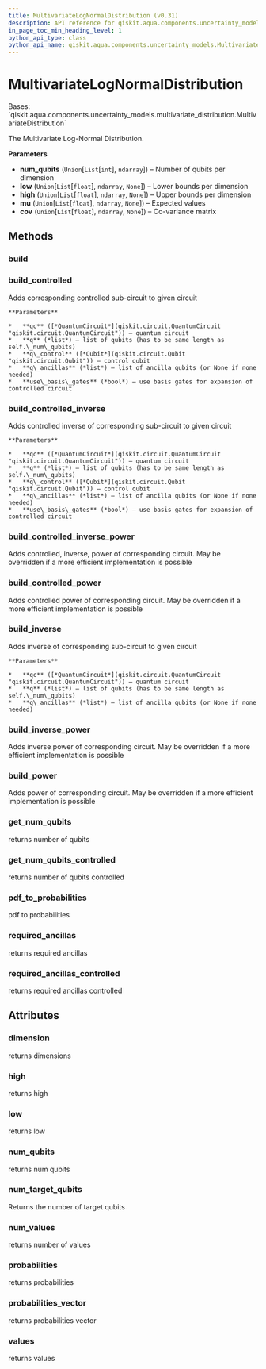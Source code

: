 ```yaml
---
title: MultivariateLogNormalDistribution (v0.31)
description: API reference for qiskit.aqua.components.uncertainty_models.MultivariateLogNormalDistribution in qiskit v0.31
in_page_toc_min_heading_level: 1
python_api_type: class
python_api_name: qiskit.aqua.components.uncertainty_models.MultivariateLogNormalDistribution
---
```


# MultivariateLogNormalDistribution

<Class id="qiskit.aqua.components.uncertainty_models.MultivariateLogNormalDistribution" isDedicatedPage={true} github="https://github.com/qiskit-community/qiskit-aqua/tree/stable/0.9/qiskit/aqua/components/uncertainty_models/multivariate_log_normal_distribution.py" signature="MultivariateLogNormalDistribution(num_qubits, low=None, high=None, mu=None, cov=None)" modifiers="class">
  Bases: `qiskit.aqua.components.uncertainty_models.multivariate_distribution.MultivariateDistribution`

  The Multivariate Log-Normal Distribution.

  **Parameters**

  *   **num\_qubits** (`Union`\[`List`\[`int`], `ndarray`]) – Number of qubits per dimension
  *   **low** (`Union`\[`List`\[`float`], `ndarray`, `None`]) – Lower bounds per dimension
  *   **high** (`Union`\[`List`\[`float`], `ndarray`, `None`]) – Upper bounds per dimension
  *   **mu** (`Union`\[`List`\[`float`], `ndarray`, `None`]) – Expected values
  *   **cov** (`Union`\[`List`\[`float`], `ndarray`, `None`]) – Co-variance matrix

  ## Methods

  <span id="qiskit-aqua-components-uncertainty-models-multivariatelognormaldistribution-build" />

  ### build

  <Function id="qiskit.aqua.components.uncertainty_models.MultivariateLogNormalDistribution.build" signature="MultivariateLogNormalDistribution.build(qc, q, q_ancillas=None, params=None)" />

  <span id="qiskit-aqua-components-uncertainty-models-multivariatelognormaldistribution-build-controlled" />

  ### build\_controlled

  <Function id="qiskit.aqua.components.uncertainty_models.MultivariateLogNormalDistribution.build_controlled" signature="MultivariateLogNormalDistribution.build_controlled(qc, q, q_control, q_ancillas=None, use_basis_gates=True)">
    Adds corresponding controlled sub-circuit to given circuit

    **Parameters**

    *   **qc** ([*QuantumCircuit*](qiskit.circuit.QuantumCircuit "qiskit.circuit.QuantumCircuit")) – quantum circuit
    *   **q** (*list*) – list of qubits (has to be same length as self.\_num\_qubits)
    *   **q\_control** ([*Qubit*](qiskit.circuit.Qubit "qiskit.circuit.Qubit")) – control qubit
    *   **q\_ancillas** (*list*) – list of ancilla qubits (or None if none needed)
    *   **use\_basis\_gates** (*bool*) – use basis gates for expansion of controlled circuit
  </Function>

  <span id="qiskit-aqua-components-uncertainty-models-multivariatelognormaldistribution-build-controlled-inverse" />

  ### build\_controlled\_inverse

  <Function id="qiskit.aqua.components.uncertainty_models.MultivariateLogNormalDistribution.build_controlled_inverse" signature="MultivariateLogNormalDistribution.build_controlled_inverse(qc, q, q_control, q_ancillas=None, use_basis_gates=True)">
    Adds controlled inverse of corresponding sub-circuit to given circuit

    **Parameters**

    *   **qc** ([*QuantumCircuit*](qiskit.circuit.QuantumCircuit "qiskit.circuit.QuantumCircuit")) – quantum circuit
    *   **q** (*list*) – list of qubits (has to be same length as self.\_num\_qubits)
    *   **q\_control** ([*Qubit*](qiskit.circuit.Qubit "qiskit.circuit.Qubit")) – control qubit
    *   **q\_ancillas** (*list*) – list of ancilla qubits (or None if none needed)
    *   **use\_basis\_gates** (*bool*) – use basis gates for expansion of controlled circuit
  </Function>

  <span id="qiskit-aqua-components-uncertainty-models-multivariatelognormaldistribution-build-controlled-inverse-power" />

  ### build\_controlled\_inverse\_power

  <Function id="qiskit.aqua.components.uncertainty_models.MultivariateLogNormalDistribution.build_controlled_inverse_power" signature="MultivariateLogNormalDistribution.build_controlled_inverse_power(qc, q, q_control, power, q_ancillas=None, use_basis_gates=True)">
    Adds controlled, inverse, power of corresponding circuit. May be overridden if a more efficient implementation is possible
  </Function>

  <span id="qiskit-aqua-components-uncertainty-models-multivariatelognormaldistribution-build-controlled-power" />

  ### build\_controlled\_power

  <Function id="qiskit.aqua.components.uncertainty_models.MultivariateLogNormalDistribution.build_controlled_power" signature="MultivariateLogNormalDistribution.build_controlled_power(qc, q, q_control, power, q_ancillas=None, use_basis_gates=True)">
    Adds controlled power of corresponding circuit. May be overridden if a more efficient implementation is possible
  </Function>

  <span id="qiskit-aqua-components-uncertainty-models-multivariatelognormaldistribution-build-inverse" />

  ### build\_inverse

  <Function id="qiskit.aqua.components.uncertainty_models.MultivariateLogNormalDistribution.build_inverse" signature="MultivariateLogNormalDistribution.build_inverse(qc, q, q_ancillas=None)">
    Adds inverse of corresponding sub-circuit to given circuit

    **Parameters**

    *   **qc** ([*QuantumCircuit*](qiskit.circuit.QuantumCircuit "qiskit.circuit.QuantumCircuit")) – quantum circuit
    *   **q** (*list*) – list of qubits (has to be same length as self.\_num\_qubits)
    *   **q\_ancillas** (*list*) – list of ancilla qubits (or None if none needed)
  </Function>

  <span id="qiskit-aqua-components-uncertainty-models-multivariatelognormaldistribution-build-inverse-power" />

  ### build\_inverse\_power

  <Function id="qiskit.aqua.components.uncertainty_models.MultivariateLogNormalDistribution.build_inverse_power" signature="MultivariateLogNormalDistribution.build_inverse_power(qc, q, power, q_ancillas=None)">
    Adds inverse power of corresponding circuit. May be overridden if a more efficient implementation is possible
  </Function>

  <span id="qiskit-aqua-components-uncertainty-models-multivariatelognormaldistribution-build-power" />

  ### build\_power

  <Function id="qiskit.aqua.components.uncertainty_models.MultivariateLogNormalDistribution.build_power" signature="MultivariateLogNormalDistribution.build_power(qc, q, power, q_ancillas=None)">
    Adds power of corresponding circuit. May be overridden if a more efficient implementation is possible
  </Function>

  <span id="qiskit-aqua-components-uncertainty-models-multivariatelognormaldistribution-get-num-qubits" />

  ### get\_num\_qubits

  <Function id="qiskit.aqua.components.uncertainty_models.MultivariateLogNormalDistribution.get_num_qubits" signature="MultivariateLogNormalDistribution.get_num_qubits()">
    returns number of qubits
  </Function>

  <span id="qiskit-aqua-components-uncertainty-models-multivariatelognormaldistribution-get-num-qubits-controlled" />

  ### get\_num\_qubits\_controlled

  <Function id="qiskit.aqua.components.uncertainty_models.MultivariateLogNormalDistribution.get_num_qubits_controlled" signature="MultivariateLogNormalDistribution.get_num_qubits_controlled()">
    returns number of qubits controlled
  </Function>

  <span id="qiskit-aqua-components-uncertainty-models-multivariatelognormaldistribution-pdf-to-probabilities" />

  ### pdf\_to\_probabilities

  <Function id="qiskit.aqua.components.uncertainty_models.MultivariateLogNormalDistribution.pdf_to_probabilities" signature="MultivariateLogNormalDistribution.pdf_to_probabilities(pdf, low, high, num_values)" modifiers="static">
    pdf to probabilities
  </Function>

  <span id="qiskit-aqua-components-uncertainty-models-multivariatelognormaldistribution-required-ancillas" />

  ### required\_ancillas

  <Function id="qiskit.aqua.components.uncertainty_models.MultivariateLogNormalDistribution.required_ancillas" signature="MultivariateLogNormalDistribution.required_ancillas()">
    returns required ancillas
  </Function>

  <span id="qiskit-aqua-components-uncertainty-models-multivariatelognormaldistribution-required-ancillas-controlled" />

  ### required\_ancillas\_controlled

  <Function id="qiskit.aqua.components.uncertainty_models.MultivariateLogNormalDistribution.required_ancillas_controlled" signature="MultivariateLogNormalDistribution.required_ancillas_controlled()">
    returns required ancillas controlled
  </Function>

  ## Attributes

  ### dimension

  <Attribute id="qiskit.aqua.components.uncertainty_models.MultivariateLogNormalDistribution.dimension">
    returns dimensions
  </Attribute>

  ### high

  <Attribute id="qiskit.aqua.components.uncertainty_models.MultivariateLogNormalDistribution.high">
    returns high
  </Attribute>

  ### low

  <Attribute id="qiskit.aqua.components.uncertainty_models.MultivariateLogNormalDistribution.low">
    returns low
  </Attribute>

  ### num\_qubits

  <Attribute id="qiskit.aqua.components.uncertainty_models.MultivariateLogNormalDistribution.num_qubits">
    returns num qubits
  </Attribute>

  ### num\_target\_qubits

  <Attribute id="qiskit.aqua.components.uncertainty_models.MultivariateLogNormalDistribution.num_target_qubits">
    Returns the number of target qubits
  </Attribute>

  ### num\_values

  <Attribute id="qiskit.aqua.components.uncertainty_models.MultivariateLogNormalDistribution.num_values">
    returns number of values
  </Attribute>

  ### probabilities

  <Attribute id="qiskit.aqua.components.uncertainty_models.MultivariateLogNormalDistribution.probabilities">
    returns probabilities
  </Attribute>

  ### probabilities\_vector

  <Attribute id="qiskit.aqua.components.uncertainty_models.MultivariateLogNormalDistribution.probabilities_vector">
    returns probabilities vector
  </Attribute>

  ### values

  <Attribute id="qiskit.aqua.components.uncertainty_models.MultivariateLogNormalDistribution.values">
    returns values
  </Attribute>
</Class>

